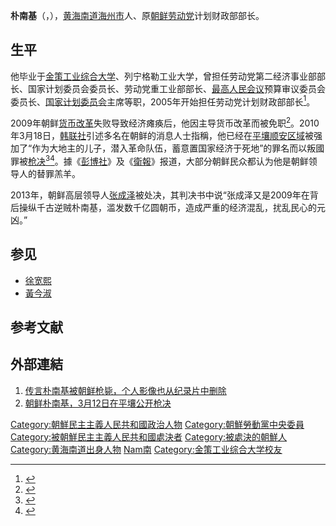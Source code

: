 {{Infobox Korean name
|context    = north
|img        =
|caption    = 朴南基（左起第二），来自朝鲜中央通讯社，2009年10月摄於平壤万寿台议事堂
|hangul     = 박남기
|hanja      = 朴南基
|mr         = Pak Nam-gi
}}

'''朴南基'''（{{lang-ko|박남기}}，{{bd|1934年|2月21日|2010年|3月12日|catIdx=Pak, Nam-gi}}），[[黄海南道|黄海南道]][[海州市|海州市]]人、原[[朝鲜|朝鲜]][[朝鲜劳动党|劳动党]]计划财政部部长。

==生平==
他毕业于[[金策工业综合大学|金策工业综合大学]]、列宁格勒工业大学，曾担任劳动党第二经济事业部部长、国家计划委员会委员长、劳动党重工业部部长、[[最高人民会议|最高人民会议]]预算审议委员会委员长、[[朝鲜国家计划委员会|国家计划委员会]]主席等职，2005年开始担任劳动党计划财政部部长<ref>{{cite web|url=http://www.piks.or.tv/person/person/paknamgi.htm |title=朴南基 |publisher=私設朝鮮民主主義人民共和国研究室 |language=ja |accessdate=2010-03-18 |deadurl=yes |archiveurl=https://web.archive.org/web/20080928160055/http://www.piks.or.tv/person/person/paknamgi.htm |archivedate=2008-09-28 }}</ref>。

2009年朝鲜[[朝鮮圓#事件|货币改革]]失败导致经济瘫痪后，他因主导货币改革而被免职<ref>{{cite web|url=http://news.wanjingchina.com/html/53-134/134682.htm|title=美媒称朝鲜货币改革失败 财政部长朴南基被免职|publisher=万景新闻|accessdate=2010-03-18|archive-date=2020-07-26|archive-url=https://web.archive.org/web/20200726095614/http://news.wanjingchina.com/html/53-134/134682.htm|dead-url=yes}}</ref>。2010年3月18日，[[韩联社|韩联社]]引述多名在朝鲜的消息人士指稱，他已经在[[平壤|平壤]][[顺安区域|顺安区域]]被强加了“作为大地主的儿子，潜入革命队伍，蓄意置国家经济于死地”的罪名而以叛國罪被[[枪决|枪决]]<ref>{{cite news |url=http://chinese.yonhapnews.co.kr/allheadlines/2010/03/18/0200000000ACK20100318001400881.HTML |title=“负责朝鲜货币改革的朝鲜前劳动党财政部长被枪决” |publisher=[[韩联社|韩联社]] |date=2010-03-18 |accessdate=2010-03-19 |archive-date=2013-10-08 |archive-url=https://web.archive.org/web/20131008080145/http://chinese.yonhapnews.co.kr/allheadlines/2010/03/18/0200000000ACK20100318001400881.HTML |dead-url=no }}</ref><ref>{{cite web|url=http://news.qq.com/a/20100318/001446.htm|title=韩媒称朝鲜高官因货币改革失败被枪决|publisher=腾讯新闻|accessdate=2010-03-18|archive-date=2020-09-21|archive-url=https://web.archive.org/web/20200921060634/https://news.qq.com/a/20100318/001446.htm|dead-url=no}}</ref>。據《[[彭博社|彭博社]]》及《[[衛報|衛報]]》报道，大部分朝鲜民众都认为他是朝鲜领导人的替罪羔羊。

2013年，朝鲜高层领导人[[张成泽|张成泽]]被处决，其判决书中说“张成泽又是2009年在背后操纵千古逆贼朴南基，滥发数千亿圆朝币，造成严重的经济混乱，扰乱民心的元凶。”

==参见==
* [[徐宽熙|徐宽熙]]
* [[黃今淑|黃今淑]]

== 参考文献 ==
{{Reflist|2}}

==外部連結==

#[http://chinese.joins.com/big5/article.do?method=detail&art_id=41455 传言朴南基被朝鲜枪毙，个人影像也从纪录片中删除] {{Wayback|url=http://chinese.joins.com/big5/article.do?method=detail&art_id=41455 |date=20190613151046 }}  
#[http://www.dailynk.com/chinese/read.php?cataId=nk00100&num=5979 朝鲜朴南基，3月12日在平壤公开枪决] {{Wayback|url=http://www.dailynk.com/chinese/read.php?cataId=nk00100&num=5979 |date=20100408032759 }}  

{{DEFAULTSORT:Pak Nam-gi}}
[[Category:朝鮮民主主義人民共和國政治人物|Category:朝鮮民主主義人民共和國政治人物]]
[[Category:朝鮮勞動黨中央委員|Category:朝鮮勞動黨中央委員]]
[[Category:被朝鮮民主主義人民共和國處決者|Category:被朝鮮民主主義人民共和國處決者]]
[[Category:被處決的朝鮮人|Category:被處決的朝鮮人]]
[[Category:黄海南道出身人物|Category:黄海南道出身人物]]
[[Category:朴姓|Nam南]]
[[Category:金策工业综合大学校友|Category:金策工业综合大学校友]]